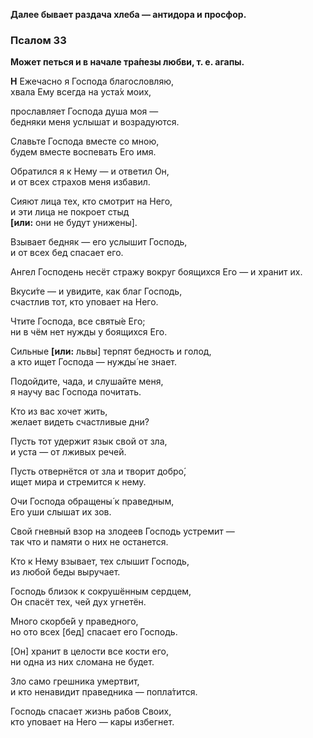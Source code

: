 **Далее бывает раздача хлеба — антидора и просфор.**

### Псалом 33

**Может петься и в начале тра́пезы любви, т. е. агапы.**

**Н** Ежечасно я Господа благословляю,  
хвала Ему всегда на уста́х моих,

прославляет Господа душа моя —  
бедняки меня услышат и возрадуются.

Славьте Господа вместе со мною,  
будем вместе воспевать Его имя.

Обратился я к Нему — и ответил Он,  
и от всех страхов меня избавил.

Сияют лица тех, кто смотрит на Него,  
и эти лица не покроет стыд  
**[или:** они не будут унижены<R>]</R>.

Взывает бедняк — его услышит Господь,  
и от всех бед спасает его.

Ангел Господень несёт стражу вокруг боящихся Его — 
и хранит их.

Вкуси́те — и увидите, как благ Господь,  
счастлив тот, кто уповает на Него.

Чтите Господа, все святы́е Его;  
ни в чём нет нужды у боящихся Его.

Сильные **[или:** львы<R>]</R> терпят бедность и голод,  
а кто ищет Господа — нужды́ не знает.

Подойдите, чада, и слушайте меня,  
я научу вас Господа почитать.

Кто из вас хочет жить,  
желает видеть счастливые дни?

Пусть тот удержит язык свой от зла,  
и уста — от лживых речей.

Пусть отвернётся от зла и творит добро́,  
ищет мира и стремится к нему.

Очи Господа обращены́ к праведным,  
Его уши слышат их зов.

Свой гневный взор на злодеев Господь устремит —  
так что и памяти о них не останется.

Кто к Нему взывает, тех слышит Господь,  
из любой беды выручает.

Господь близок к сокрушённым сердцем,  
Он спасёт тех, чей дух угнетён.

Много скорбе́й у праведного,  
но ото всех <R>[</R>бед<R>]</R> спасает его Господь.

<R>[</R>Он<R>]</R> хранит в целости все кости его,  
ни одна из них сломана не будет.

Зло само грешника умертвит,  
и кто ненавидит праведника — попла́тится.

Господь спасает жизнь рабов Своих,  
кто уповает на Него — кары избегнет.
